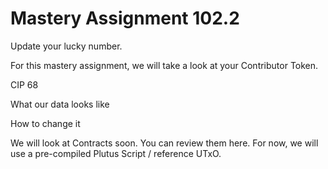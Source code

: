 # Mastery Assignment 102.2

Update your lucky number.

For this mastery assignment, we will take a look at your Contributor Token.

CIP 68

What our data looks like

How to change it

We will look at Contracts soon. You can review them here. For now, we will use a pre-compiled Plutus Script / reference UTxO.
